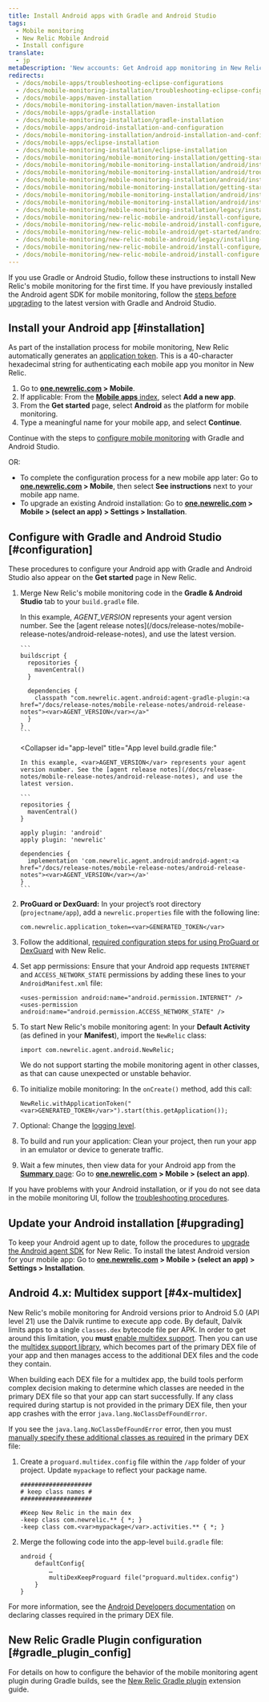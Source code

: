 ```yaml
---
title: Install Android apps with Gradle and Android Studio
tags:
  - Mobile monitoring
  - New Relic Mobile Android
  - Install configure
translate:
  - jp
metaDescription: 'New accounts: Get Android app monitoring in New Relic at newrelic.com/signup. Existing accounts: Add mobile monitoring to your Android apps from the UI.'
redirects:
  - /docs/mobile-apps/troubleshooting-eclipse-configurations
  - /docs/mobile-monitoring-installation/troubleshooting-eclipse-configurations
  - /docs/mobile-apps/maven-installation
  - /docs/mobile-monitoring-installation/maven-installation
  - /docs/mobile-apps/gradle-installation
  - /docs/mobile-monitoring-installation/gradle-installation
  - /docs/mobile-apps/android-installation-and-configuration
  - /docs/mobile-monitoring-installation/android-installation-and-configuration
  - /docs/mobile-apps/eclipse-installation
  - /docs/mobile-monitoring-installation/eclipse-installation
  - /docs/mobile-monitoring/mobile-monitoring-installation/getting-started/android-installation-and-configuration
  - /docs/mobile-monitoring/mobile-monitoring-installation/android/installing-android-apps-gradle-and
  - /docs/mobile-monitoring/mobile-monitoring-installation/android/troubleshooting-eclipse-configurations
  - /docs/mobile-monitoring/mobile-monitoring-installation/android/installing-android-apps-eclipse
  - /docs/mobile-monitoring/mobile-monitoring-installation/getting-started/android-installation-configuration
  - /docs/mobile-monitoring/mobile-monitoring-installation/android/installing-android-apps-gradle-android-studio
  - /docs/mobile-monitoring/mobile-monitoring-installation/android/installing-android-apps-maven
  - /docs/mobile-monitoring/mobile-monitoring-installation/legacy/installing-android-apps-eclipse
  - /docs/mobile-monitoring/new-relic-mobile-android/install-configure/android-installation-configuration
  - /docs/mobile-monitoring/new-relic-mobile-android/install-configure/installing-android-apps-gradle-android-studio
  - /docs/mobile-monitoring/new-relic-mobile-android/get-started/android-installation-configuration
  - /docs/mobile-monitoring/new-relic-mobile-android/legacy/installing-android-apps-eclipse
  - /docs/mobile-monitoring/new-relic-mobile-android/install-configure/installing-android-apps-maven
  - /docs/mobile-monitoring/new-relic-mobile-android/install-configure
---
```


If you use Gradle or Android Studio, follow these instructions to install New Relic's mobile monitoring for the first time. If you have previously installed the Android agent SDK for mobile monitoring, follow the [steps before upgrading](/docs/mobile-monitoring/new-relic-mobile-android/install-configure/upgrade-new-relic-mobiles-android-sdk#android_upgrade_1) to the latest version with Gradle and Android Studio.

## Install your Android app [#installation]

As part of the installation process for mobile monitoring, New Relic automatically generates an [application token](/docs/mobile-apps/viewing-your-application-token). This is a 40-character hexadecimal string for authenticating each mobile app you monitor in New Relic.

1. Go to **[one.newrelic.com](https://one.newrelic.com) > Mobile**.
2. If applicable: From the [**Mobile apps** index](/docs/mobile-monitoring/mobile-monitoring-ui/mobile-app-pages/mobile-apps-index), select **Add a new app**.
3. From the **Get started** page, select **Android** as the platform for mobile monitoring.
4. Type a meaningful name for your mobile app, and select **Continue**.

Continue with the steps to [configure mobile monitoring](#configuration) with Gradle and Android Studio.

OR:

* To complete the configuration process for a new mobile app later: Go to **[one.newrelic.com](https://one.newrelic.com) > Mobile**, then select **See instructions** next to your mobile app name.
* To upgrade an existing Android installation: Go to **[one.newrelic.com](https://one.newrelic.com) > Mobile > (select an app) > Settings > Installation**.

## Configure with Gradle and Android Studio [#configuration]

These procedures to configure your Android app with Gradle and Android Studio also appear on the **Get started** page in New Relic.

1. Merge New Relic's mobile monitoring code in the **Gradle & Android Studio** tab to your `build.gradle` file.

   <CollapserGroup>
     <Collapser
       id="project-level"
       title="Project level build.gradle file:"
     >
       In this example, <var>AGENT_VERSION</var> represents your agent version number. See the [agent release notes](/docs/release-notes/mobile-release-notes/android-release-notes), and use the latest version.

       ```
       buildscript {
         repositories {
           mavenCentral()
         }

         dependencies {
           classpath "com.newrelic.agent.android:agent-gradle-plugin:<a href="/docs/release-notes/mobile-release-notes/android-release-notes"><var>AGENT_VERSION</var></a>"
         }
       }
       ```
     </Collapser>

     <Collapser
       id="app-level"
       title="App level build.gradle file:"
     >
       In this example, <var>AGENT_VERSION</var> represents your agent version number. See the [agent release notes](/docs/release-notes/mobile-release-notes/android-release-notes), and use the latest version.

       ```
       repositories {
         mavenCentral()
       }

       apply plugin: 'android'
       apply plugin: 'newrelic'

       dependencies {
         implementation 'com.newrelic.agent.android:android-agent:<a href="/docs/release-notes/mobile-release-notes/android-release-notes"><var>AGENT_VERSION</var></a>'
       }
       ```
     </Collapser>
   </CollapserGroup>
2. **ProGuard or DexGuard:** In your project’s root directory (`projectname/app`), add a `newrelic.properties` file with the following line:

   ```
   com.newrelic.application_token=<var>GENERATED_TOKEN</var>
   ```
3. Follow the additional, [required configuration steps for using ProGuard or DexGuard](/docs/mobile-monitoring/new-relic-mobile-android/install-configure/configure-proguard-or-dexguard-android-apps) with New Relic.
4. Set app permissions: Ensure that your Android app requests `INTERNET` and `ACCESS_NETWORK_STATE` permissions by adding these lines to your `AndroidManifest.xml` file:

   ```
   <uses-permission android:name="android.permission.INTERNET" />
   <uses-permission android:name="android.permission.ACCESS_NETWORK_STATE" />
   ```
5. To start New Relic's mobile monitoring agent: In your **Default Activity** (as defined in your **Manifest**), import the `NewRelic` class:

   ```
   import com.newrelic.agent.android.NewRelic;
   ```

   <Callout variant="important">
     We do not support starting the mobile monitoring agent in other classes, as that can cause unexpected or unstable behavior.
   </Callout>
6. To initialize mobile monitoring: In the `onCreate()` method, add this call:

   ```
   NewRelic.withApplicationToken("<var>GENERATED_TOKEN</var>").start(this.getApplication());
   ```
7. Optional: Change the [logging level](/docs/mobile-monitoring/new-relic-mobile-android/api-guides/android-agent-configuration-feature-flags#logging).
8. To build and run your application: Clean your project, then run your app in an emulator or device to generate traffic.
9. Wait a few minutes, then view data for your Android app from the [**Summary** page](/docs/mobile-monitoring/mobile-monitoring-ui/mobile-app-pages/mobile-apps-overview-page): Go to **[one.newrelic.com](https://one.newrelic.com) > Mobile > (select an app)**.

If you have problems with your Android installation, or if you do not see data in the mobile monitoring UI, follow the [troubleshooting procedures](/docs/mobile-monitoring/new-relic-mobile-android/troubleshoot/no-data-appears-android).

<InstallFeedback />

## Update your Android installation [#upgrading]

To keep your Android agent up to date, follow the procedures to [upgrade the Android agent SDK](/docs/mobile-monitoring/new-relic-mobile-android/install-configure/upgrading-new-relic-mobiles-android-sdk) for New Relic. To install the latest Android version for your mobile app: Go to **[one.newrelic.com](https://one.newrelic.com) > Mobile > (select an app) > Settings > Installation**.

## Android 4.x: Multidex support [#4x-multidex]

New Relic's mobile monitoring for Android versions prior to Android 5.0 (API level 21) use the Dalvik runtime to execute app code. By default, Dalvik limits apps to a single `classes.dex` bytecode file per APK. In order to get around this limitation, you **must** [enable multidex support](https://developer.android.com/studio/build/multidex.html). Then you can use the [multidex support library](https://developer.android.com/tools/support-library/features.html#multidex), which becomes part of the primary DEX file of your app and then manages access to the additional DEX files and the code they contain.

When building each DEX file for a multidex app, the build tools perform complex decision making to determine which classes are needed in the primary DEX file so that your app can start successfully. If any class required during startup is not provided in the primary DEX file, then your app crashes with the error `java.lang.NoClassDefFoundError`.

If you see the `java.lang.NoClassDefFoundError` error, then you must [manually specify these additional classes as required](https://developer.android.com/studio/build/multidex.html#keep) in the primary DEX file:

1. Create a `proguard.multidex.config` file within the `/app` folder of your project. Update `mypackage` to reflect your package name.

   ```
   ####################
   # keep class names #
   ####################

   #Keep New Relic in the main dex
   -keep class com.newrelic.** { *; }
   -keep class com.<var>mypackage</var>.activities.** { *; }
   ```
2. Merge the following code into the app-level `build.gradle` file:

   ```
   android { 
       defaultConfig{
           …
           multiDexKeepProguard file("proguard.multidex.config")
       }
   }
   ```

For more information, see the [Android Developers documentation](https://developer.android.com/studio/build/multidex.html#keep) on declaring classes required in the primary DEX file.

## New Relic Gradle Plugin configuration [#gradle_plugin_config]

For details on how to configure the behavior of the mobile monitoring agent plugin during Gradle builds, see the [New Relic Gradle plugin](/docs/mobile-monitoring/new-relic-mobile-android/install-configure/configure-new-relic-gradle-plugin) extension guide.
